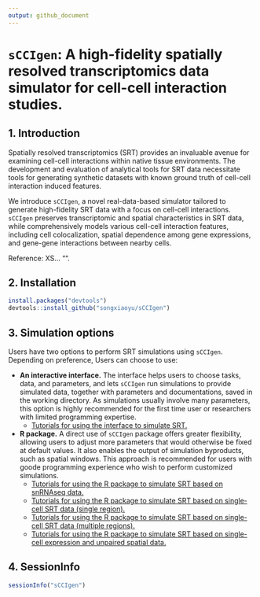 ```yaml
---
output: github_document
---
```

<!-- README.md is generated from README.Rmd. Please edit that file -->

# `sCCIgen`: A high-fidelity spatially resolved transcriptomics data simulator for cell-cell interaction studies.

## 1. Introduction

Spatially resolved transcriptomics (SRT) provides an invaluable avenue for examining cell-cell interactions within native tissue environments. The development and evaluation of analytical tools for SRT data necessitate tools for generating synthetic datasets with known ground truth of cell-cell interaction induced features. 

We introduce `sCCIgen`, a novel real-data-based simulator tailored to generate high-fidelity SRT data with a focus on cell-cell interactions. `sCCIgen` preserves transcriptomic and spatial characteristics in SRT data, while comprehensively models various cell-cell interaction features, including cell colocalization, spatial dependence among gene expressions, and gene-gene interactions between nearby cells. 

Reference: XS... "". 

## 2. Installation

<!-- 
### Installation through Docker
1. An installation of  `Docker Desktop` is highly recommended, especially for beginners. Docker can be downloaded at https://www.docker.com. 

2. `sCCIgen` uses command line prompts, such as through `Terminal` in Mac. You might want to download your favorite software to run command line. My favorite is Visual Studio Code (`VSC`). If `VSC` is used, Docker needs to be installed in its Extension. I will use `VSC` for this tutorial. 

3. Clone `sCCIgen` repository to your local machine, such as on `Terminal` type
```
git clone https://github.com/songxiaoyu/sCCIgen
```

3. Open Docker Desktop. 

4. On `VSC` terminal, pull image from the Docker Hub as follows: 
```
docker pull songxiaoyu152/sCCIgen
```

3. Run the Docker container directly with a working directory (WORKDIR) bound to your local machine. Note WORKDIR will be the location of all of your input data and your outputs.

```
docker run --mount type=bind,source="${WORKDIR}",target=/working_directory 
  -it songxiaoyu152/sCCIgen
````
For example, my working directory is "/Users/songxiaoyu152/NUS Dropbox/Xiaoyu Song/SpatialTranscriptomics/Paper_sCCIgen/Github/sCCIgen/UseDocker", 
so this is my code:
```
docker run --mount type=bind,source=/Users/songxiaoyu152/NUS Dropbox/Xiaoyu Song/SpatialTranscriptomics/Paper_sCCIgen/Github/sCCIgen/UseDocker,target=/working_directory 
  -it songxiaoyu152/sCCIgen
````



### Installation of the R package instead 

Alternatively, users can also install the latest version from GitHub with [devtools](https://github.com/hadley/devtools):
-->
```R
install.packages("devtools")
devtools::install_github("songxiaoyu/sCCIgen")
````

## 3. Simulation options

Users have two options to perform SRT simulations using `sCCIgen`. Depending on preference, Users can choose to use:

  - **An interactive interface.** The interface helps users to choose tasks, data, and parameters, and lets `sCCIgen` run simulations to provide simulated data, together with parameters and documentations, saved in the working directory. As simulations usually involve many parameters, this option is highly recommended for the first time user or researchers with limited programming expertise. 
    - [Tutorials for using the interface to simulate SRT.](https://github.com/songxiaoyu/sCCIgen/tree/main/Rmd/Interface.md)
  - **R package.** A direct use of `sCCIgen` package offers greater flexibility, allowing users to adjust more parameters that would otherwise be fixed at default values. It also enables the output of simulation byproducts, such as spatial windows. This approach is recommended for users with goode programming experience who wish to perform customized simulations.
    - [Tutorials for using the R package to simulate SRT based on snRNAseq data.](https://github.com/songxiaoyu/sCCIgen/tree/main/Rmd/Rpackage_snRNAseq.md)
    - [Tutorials for using the R package to simulate SRT based on single-cell SRT data (single region).](https://github.com/songxiaoyu/sCCIgen/tree/main/Rmd/Rpackage_SRT.md)
    - [Tutorials for using the R package to simulate SRT based on single-cell SRT data (multiple regions).](https://github.com/songxiaoyu/sCCIgen/tree/main/Rmd/Rpackage_SRT_region.md)
    - [Tutorials for using the R package to simulate SRT based on single-cell expression and unpaired spatial data.](https://github.com/songxiaoyu/sCCIgen/tree/main/Rmd/Rpackage_unpaired.md)
  
## 4. SessionInfo

```R
sessionInfo("sCCIgen")
````

